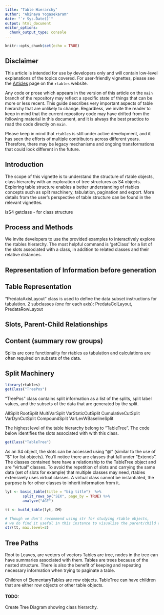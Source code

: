 ```yaml
---
title: "Table Hierarchy"
author: "Abinaya Yogasekaram"
date: "`r Sys.Date()`"
output: html_document
editor_options: 
  chunk_output_type: console
---
```


```r
knitr::opts_chunk$set(echo = TRUE)
```

## Disclaimer

This article is intended for use by developers only and will contain low-level explanations of the topics covered. For user-friendly vignettes, please see the [Articles](https://insightsengineering.github.io/rtables/main/articles/index.html) page on the `rtables` website.

Any code or prose which appears in the version of this article on the `main` branch of the repository may reflect a specific state of things that can be more or less recent. This guide describes very important aspects of table hierarchy that are unlikely to change. Regardless, we invite the reader to keep in mind that the current repository code may have drifted from the following material in this document, and it is always the best practice to read the code directly on `main`.

Please keep in mind that `rtables` is still under active development, and it has seen the efforts of multiple contributors across different years. Therefore, there may be legacy mechanisms and ongoing transformations that could look different in the future.

## Introduction

The scope of this vignette is to understand the structure of rtable objects, class hierarchy with an exploration of tree structures as S4 objects. Exploring table structure enables a better understanding of rtables concepts such as split machinery, tabulation, pagination and export. More details from the user's perspective of table structure can be found in the relevant vignettes. 

isS4
getclass - for class structure


## Process and Methods

We invite developers to use the provided examples to interactively explore the rtables hierarchy. The most helpful command is 'getClass' for a list of the slots associated with a class, in addition to related classes and their relative distances.

## Representation of Information before generation


## Table Representation
"PredataAxisLayout" class is used to define the data subset instructions for tabulation. 2 subclasses (one for each axis): PredataColLayout, PredataRowLayout

## Slots, Parent-Child Relationships

## Content (summary row groups)

Splits are core functionality for rtables as tabulation and calculations are often required on subsets of the data. 

## Split Machinery
```r
library(rtables)
getClass("TreePos")
```

"TreePos" class contains split information as a list of the splits, split label values, and the subsets of the data that are generated by the split.

AllSplit
RootSplit
MultiVarSplit
VarStaticCutSplit
CumulativeCutSplit
VarDynCutSplit
CompoundSplit
VarLevWBaselineSplit


The highest level of the table hierarchy belong to "TableTree". The code below identifies the slots associated with with this class. 
```r
getClass("TableTree")
```

As an S4 object, the slots can be accessed using "@" (similar to the use of "$" for list objects).
You'll notice there are classes that fall under "Extends". The classes contained here have a relationship to the TableTree object and are "virtual" classes. To avoid the repetition of slots and carrying the same data (set of slots for example) that multiple classes may need, rtables extensively uses virtual classes. A virtual class cannot be instantiated, the purpose is for other classes to inherit information from it. 


```r

lyt <- basic_table(title = "big title")  %>%
        split_rows_by("SEX", page_by = TRUE) %>%
        analyze("AGE")

tt <- build_table(lyt, DM)

# Though we don't recommend using str for studying rtable objects, 
# we do find it useful in this instance to visualize the parent/child relationships.
str(tt, max.level=2)
```

## Tree Paths 

Root to Leaves, are vectors of vectors 
Tables are tree, nodes in the tree can have summaries associated with them. Tables are trees because of the nested structure. There is also the benefit of keeping and repeating necessary information when trying to paginate a table.

Children of ElementaryTables are row objects. TableTree can have children that are either row objects or other table objects.


#### TODO:
Create Tree Diagram showing class hierarchy.
